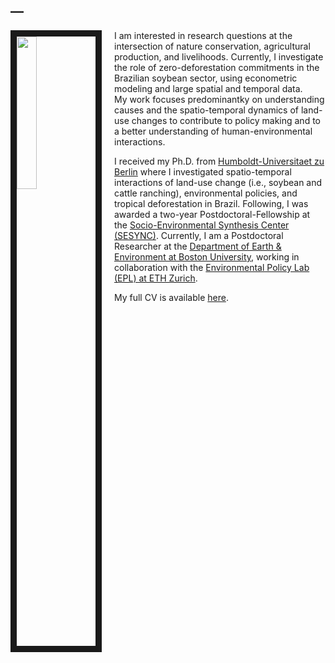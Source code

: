 ---
---

<link rel="stylesheet" href="styles.css" type="text/css">

<img src="images/gollnowf_pic1.jpg" style="width:25%; border:10px solid; margin-right: 20px" align="left">

I am interested in research questions at the intersection of nature conservation, agricultural production, and livelihoods. Currently, I investigate the role of zero-deforestation commitments in the Brazilian soybean sector, using econometric modeling and large spatial and temporal data.  
My work focuses predominantky on understanding causes and the spatio-temporal dynamics of land-use changes to contribute to policy making and to a better understanding of human-environmental interactions.   
  
I received my Ph.D. from [Humboldt-Universitaet zu Berlin](https://www.geographie.hu-berlin.de/de) where I investigated spatio-temporal interactions of land-use change (i.e., soybean and cattle ranching), environmental policies, and tropical deforestation in Brazil. Following, I was awarded a two-year Postdoctoral-Fellowship at the [Socio-Environmental Synthesis Center (SESYNC)](https://www.sesync.org/). Currently, I am a Postdoctoral Researcher at the [Department of Earth & Environment at Boston University](http://www.bu.edu/earth/), working in collaboration with the [Environmental Policy Lab (EPL) at ETH Zurich](https://epl.ethz.ch/). 
  
My full CV is available [here](files/GollnowF_CV_20210214.pdf).